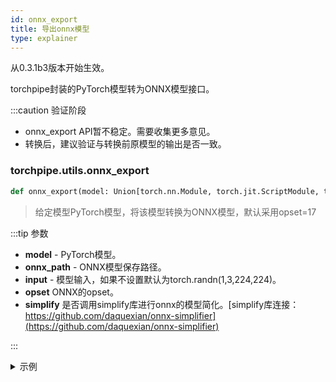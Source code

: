 ```yaml
---
id: onnx_export
title: 导出onnx模型
type: explainer
---
```


从0.3.1b3版本开始生效。

torchpipe封装的PyTorch模型转为ONNX模型接口。

:::caution 验证阶段
- onnx_export API暂不稳定。需要收集更多意见。
- 转换后，建议验证与转换前原模型的输出是否一致。

###  torchpipe.utils.onnx_export
```python
def onnx_export(model: Union[torch.nn.Module, torch.jit.ScriptModule, torch.jit.ScriptFunction], onnx_path, input = None, opset = 17, simplify=True):
```
> 给定模型PyTorch模型，将该模型转换为ONNX模型，默认采用opset=17

:::tip 参数
- **model** - PyTorch模型。
- **onnx_path** - ONNX模型保存路径。
- **input** - 模型输入，如果不设置默认为torch.randn(1,3,224,224)。
- **opset** ONNX的opset。
- **simplify** 是否调用simplify库进行onnx的模型简化。[simplify库连接：https://github.com/daquexian/onnx-simplifier](https://github.com/daquexian/onnx-simplifier)

:::



<details><summary>示例</summary>

```python
import os
from torchvision import models
import torch
import torchpipe

## export onnx
m = models.resnet50(weights=None).eval()
onnx_path = os.path.join("/tmp", f"resnet50.onnx")
input = torch.randn(1, 3, 224, 224)
torchpipe.utils.onnx_export(m, onnx_path, input, opset=17, simplify=True)

```




